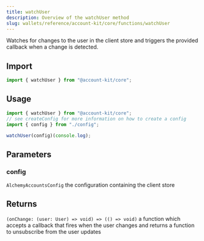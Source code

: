 ```yaml
---
title: watchUser
description: Overview of the watchUser method
slug: wallets/reference/account-kit/core/functions/watchUser
---
```




Watches for changes to the user in the client store and triggers the provided callback when a change is detected.

## Import

```ts
import { watchUser } from "@account-kit/core";
```

## Usage

```ts
import { watchUser } from "@account-kit/core";
// see createConfig for more information on how to create a config
import { config } from "./config";

watchUser(config)(console.log);
```

## Parameters

### config

`AlchemyAccountsConfig`
the configuration containing the client store

## Returns

`(onChange: (user: User) => void) => (() => void)`
a function which accepts a callback that fires when the user changes and returns a function to unsubscribe from the user updates
